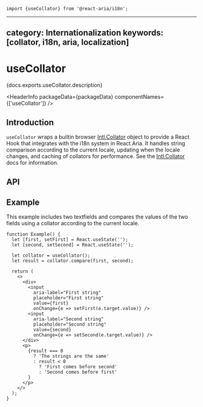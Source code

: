 <!-- Copyright 2020 Adobe. All rights reserved.
This file is licensed to you under the Apache License, Version 2.0 (the "License");
you may not use this file except in compliance with the License. You may obtain a copy
of the License at http://www.apache.org/licenses/LICENSE-2.0
Unless required by applicable law or agreed to in writing, software distributed under
the License is distributed on an "AS IS" BASIS, WITHOUT WARRANTIES OR REPRESENTATIONS
OF ANY KIND, either express or implied. See the License for the specific language
governing permissions and limitations under the License. -->



```tsx import
import {useCollator} from '@react-aria/i18n';
```

---
category: Internationalization
keywords: [collator, i18n, aria, localization]
---

# useCollator

<p>{docs.exports.useCollator.description}</p>

<HeaderInfo
  packageData={packageData}
  componentNames={['useCollator']} />

## Introduction

`useCollator` wraps a builtin browser [Intl.Collator](https://developer.mozilla.org/en-US/docs/Web/JavaScript/Reference/Global_Objects/Intl/Collator)
object to provide a React Hook that integrates with the i18n system in React Aria. It handles string comparison according to the current locale,
updating when the locale changes, and caching of collators for performance. See the
[Intl.Collator](https://developer.mozilla.org/en-US/docs/Web/JavaScript/Reference/Global_Objects/Intl/Collator) docs for
information.

## API

<FunctionAPI function={docs.exports.useCollator} links={docs.links} />

## Example

This example includes two textfields and compares the values of the two fields using a collator according to the current locale.

```tsx example
function Example() {
  let [first, setFirst] = React.useState('');
  let [second, setSecond] = React.useState('');

  let collator = useCollator();
  let result = collator.compare(first, second);

  return (
    <>
      <div>
        <input
          aria-label="First string"
          placeholder="First string"
          value={first}
          onChange={e => setFirst(e.target.value)} />
        <input
          aria-label="Second string"
          placeholder="Second string"
          value={second}
          onChange={e => setSecond(e.target.value)} />
      </div>
      <p>
        {result === 0
          ? 'The strings are the same'
          : result < 0
            ? 'First comes before second'
            : 'Second comes before first'
        }
      </p>
    </>
  );
}
```
